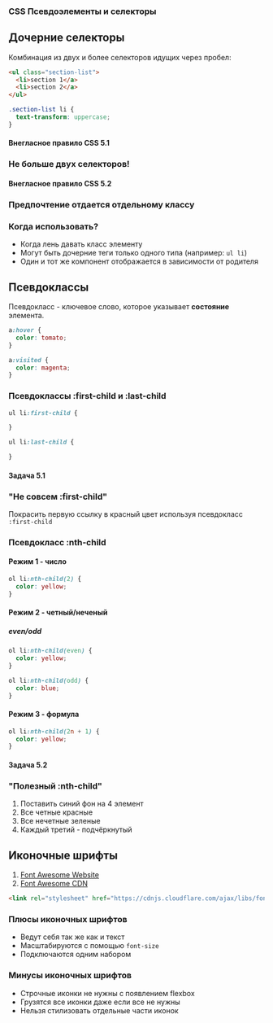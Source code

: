 

<section
  data-background={background}
  data-background-size="cover"
  data-background-position="top left"
  data-background-opacity={0.1}
>
<section>

# CSS Псевдоэлементы и селекторы

</section>
</section>
<section>
<section>

## Дочерние селекторы

Комбинация из двух и более селекторов идущих через пробел:

```html
<ul class="section-list">
  <li>section 1</a>
  <li>section 2</a>
</ul>
```

```css
.section-list li {
  text-transform: uppercase;
}
```

</section>
<section>

#### Внегласное правило CSS 5.1
### Не больше двух селекторов!

</section>
<section>

#### Внегласное правило CSS 5.2
### Предпочтение отдается отдельному классу

</section>
<section>

### Когда использовать?

- Когда лень давать класс элементу
- Могут быть дочерние теги только одного типа (например: `ul li`)
- Один и тот же компонент отображается в зависимости от родителя 

</section>
</section>
<section>
<section>

## Псевдоклассы

</section>
<section>

Псевдокласс - ключевое слово, которое указывает **состояние** элемента. 

```css
a:hover {
  color: tomato;
}

a:visited {
  color: magenta;
}
```

</section>
<section>

### Псевдоклассы :first-child и :last-child

```css
ul li:first-child {

}

ul li:last-child {

}
```

</section>
<section>

#### Задача 5.1
### "Не совсем :first-child"
Покрасить первую ссылку в красный цвет используя псевдокласс `:first-child`

</section>
<section>

<RevealCssEditor css3="/* пиши сюда CSS */" html={html51} />

</section>
</section>
<section>
<section>

### Псевдокласс :nth-child

</section>
<section>

#### Режим 1 - число

```css
ol li:nth-child(2) {
  color: yellow;
}
```

</section>
<section>

#### Режим 2 - четный/неченый
##### even/odd

```css
ol li:nth-child(even) {
  color: yellow;
}

ol li:nth-child(odd) {
  color: blue;
}
```

</section>
<section>

#### Режим 3 - формула

```css
ol li:nth-child(2n + 1) {
  color: yellow;
}
```

</section>
<section>

#### Задача 5.2
### "Полезный :nth-child"

1. Поставить синий фон на 4 элемент
2. Все четные красные
3. Все нечетные зеленые
4. Каждый третий - подчёркнутый

</section>
<section>
  <RevealCssEditor css3="/* пиши сюда CSS */" html={html52} />
</section>
</section>
<section>
<section>

## Иконочные шрифты

</section>
<section>

1. [Font Awesome Website](https://fontawesome.com/)
2. [Font Awesome CDN](https://cdnjs.com/libraries/font-awesome)
   
```html
<link rel="stylesheet" href="https://cdnjs.cloudflare.com/ajax/libs/font-awesome/5.15.1/css/all.min.css" integrity="sha512-+4zCK9k+qNFUR5X+cKL9EIR+ZOhtIloNl9GIKS57V1MyNsYpYcUrUeQc9vNfzsWfV28IaLL3i96P9sdNyeRssA==" crossorigin="anonymous" />
```

</section>
<section>

### Плюсы иконочных шрифтов

- Ведут себя так же как и текст
- Масштабируются с помощью `font-size`
- Подключаются одним набором

</section>
<section>

### Минусы иконочных шрифтов

- Строчные иконки не нужны с появлением flexbox
- Грузятся все иконки даже если все не нужны
- Нельзя стилизовать отдельные части иконок

</section>
</section>